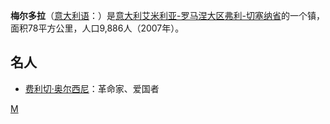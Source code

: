 '''梅尔多拉'''（[[意大利语|意大利语]]：'''{{lang|it|Meldola}}'''）是[[意大利|意大利]][[艾米利亚-罗马涅大区|艾米利亚-罗马涅大区]][[弗利-切塞纳省|弗利-切塞纳省]]的一个镇，面积78平方公里，人口9,886人（2007年）。

== 名人 ==
* [[费利切·奥尔西尼|费利切·奥尔西尼]]：革命家、爱国者

{{Province of Forli-Cesena}}

{{弗利-切塞納省市鎮}}

[[Category:弗利-切塞納省市鎮|M]]


{{Italy-geo-stub}}